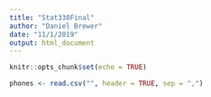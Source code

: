 ---
title: "Stat330Final"
author: "Daniel Brewer"
date: "11/1/2019"
output: html_document
---

```{r setup, include=FALSE}
knitr::opts_chunk$set(echo = TRUE)
```


```{r}
phones <- read.csv("", header = TRUE, sep = ",")

```

```{r}

```
